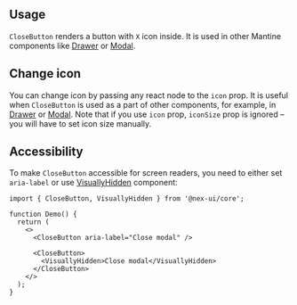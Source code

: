 

## Usage

`CloseButton` renders a button with `X` icon inside. It is used in other Mantine components like [Drawer](/core/drawer) or [Modal](/core/modal).

<Demo data={CloseButtonDemos.usage} />

## Change icon

You can change icon by passing any react node to the `icon` prop.
It is useful when `CloseButton` is used as a part of other components,
for example, in [Drawer](/core/drawer) or [Modal](/core/modal).
Note that if you use `icon` prop, `iconSize` prop is ignored –
you will have to set icon size manually.

<Demo data={CloseButtonDemos.icon} />

## Accessibility

To make `CloseButton` accessible for screen readers, you need to either set `aria-label` or
use [VisuallyHidden](/core/visually-hidden) component:

```tsx
import { CloseButton, VisuallyHidden } from '@nex-ui/core';

function Demo() {
  return (
    <>
      <CloseButton aria-label="Close modal" />

      <CloseButton>
        <VisuallyHidden>Close modal</VisuallyHidden>
      </CloseButton>
    </>
  );
}
```
